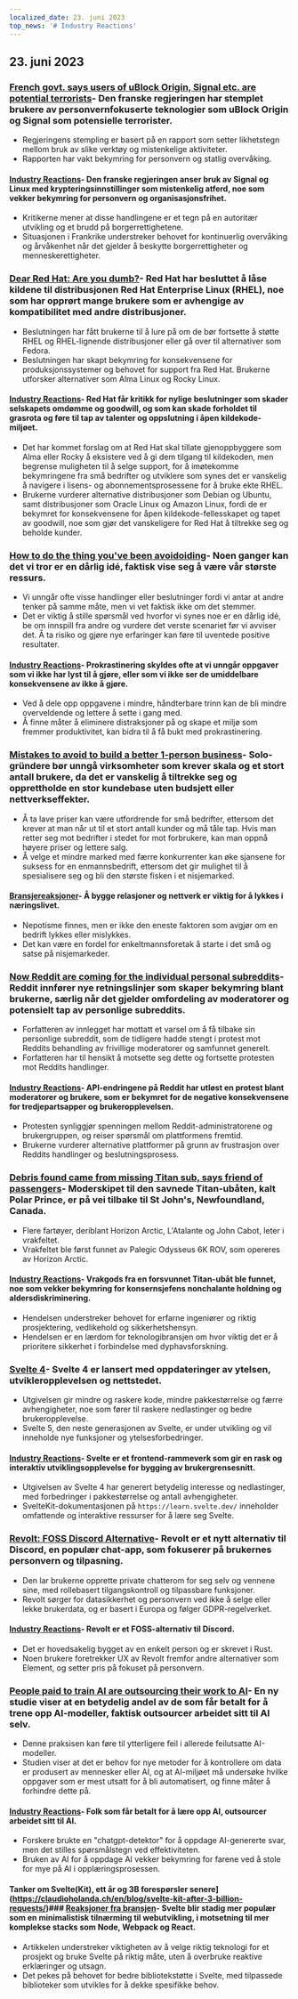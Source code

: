 ```yaml
---
localized_date: 23. juni 2023
top_news: '# Industry Reactions'
---
```




<CallToAction />

<Steps>

## 23. juni 2023

### [French govt. says users of uBlock Origin, Signal etc. are potential terrorists](https://www.laquadrature.net/en/2023/06/05/criminalization-of-encryption-the-8-december-case/)- Den franske regjeringen har stemplet brukere av personvernfokuserte teknologier som uBlock Origin og Signal som potensielle terrorister.

- Regjeringens stempling er basert på en rapport som setter likhetstegn mellom bruk av slike verktøy og mistenkelige aktiviteter.
- Rapporten har vakt bekymring for personvern og statlig overvåking.

#### [Industry Reactions](http://news.ycombinator.com/item?id=36428046)- Den franske regjeringen anser bruk av Signal og Linux med krypteringsinnstillinger som mistenkelig atferd, noe som vekker bekymring for personvern og organisasjonsfrihet.

- Kritikerne mener at disse handlingene er et tegn på en autoritær utvikling og et brudd på borgerrettighetene.
- Situasjonen i Frankrike understreker behovet for kontinuerlig overvåking og årvåkenhet når det gjelder å beskytte borgerrettigheter og menneskerettigheter.

### [Dear Red Hat: Are you dumb?](https://www.jeffgeerling.com/blog/2023/dear-red-hat-are-you-dumb)- Red Hat har besluttet å låse kildene til distribusjonen Red Hat Enterprise Linux (RHEL), noe som har opprørt mange brukere som er avhengige av kompatibilitet med andre distribusjoner.

- Beslutningen har fått brukerne til å lure på om de bør fortsette å støtte RHEL og RHEL-lignende distribusjoner eller gå over til alternativer som Fedora.
- Beslutningen har skapt bekymring for konsekvensene for produksjonssystemer og behovet for support fra Red Hat. Brukerne utforsker alternativer som Alma Linux og Rocky Linux.

#### [Industry Reactions](http://news.ycombinator.com/item?id=36436786)- Red Hat får kritikk for nylige beslutninger som skader selskapets omdømme og goodwill, og som kan skade forholdet til grasrota og føre til tap av talenter og oppslutning i åpen kildekode-miljøet.

- Det har kommet forslag om at Red Hat skal tillate gjenoppbyggere som Alma eller Rocky å eksistere ved å gi dem tilgang til kildekoden, men begrense muligheten til å selge support, for å imøtekomme bekymringene fra små bedrifter og utviklere som synes det er vanskelig å navigere i lisens- og abonnementsprosessene for å bruke ekte RHEL.
- Brukerne vurderer alternative distribusjoner som Debian og Ubuntu, samt distribusjoner som Oracle Linux og Amazon Linux, fordi de er bekymret for konsekvensene for åpen kildekode-fellesskapet og tapet av goodwill, noe som gjør det vanskeligere for Red Hat å tiltrekke seg og beholde kunder.

### [How to do the thing you've been avoidoiding](https://jasonfeifer.beehiiv.com/p/the-thing-that-seems-like-a-bad-idea-maybe-try-it)- Noen ganger kan det vi tror er en dårlig idé, faktisk vise seg å være vår største ressurs.

- Vi unngår ofte visse handlinger eller beslutninger fordi vi antar at andre tenker på samme måte, men vi vet faktisk ikke om det stemmer.
- Det er viktig å stille spørsmål ved hvorfor vi synes noe er en dårlig idé, be om innspill fra andre og vurdere det verste scenariet før vi avviser det. Å ta risiko og gjøre nye erfaringer kan føre til uventede positive resultater.

#### [Industry Reactions](http://news.ycombinator.com/item?id=36427849)- Prokrastinering skyldes ofte at vi unngår oppgaver som vi ikke har lyst til å gjøre, eller som vi ikke ser de umiddelbare konsekvensene av ikke å gjøre.

- Ved å dele opp oppgavene i mindre, håndterbare trinn kan de bli mindre overveldende og lettere å sette i gang med.
- Å finne måter å eliminere distraksjoner på og skape et miljø som fremmer produktivitet, kan bidra til å få bukt med prokrastinering.

### [Mistakes to avoid to build a better 1-person business](https://tinyempires.substack.com/p/4-mistakes-to-avoid-to-build-a-better)- Solo-gründere bør unngå virksomheter som krever skala og et stort antall brukere, da det er vanskelig å tiltrekke seg og opprettholde en stor kundebase uten budsjett eller nettverkseffekter.

- Å ta lave priser kan være utfordrende for små bedrifter, ettersom det krever at man når ut til et stort antall kunder og må tåle tap. Hvis man retter seg mot bedrifter i stedet for mot forbrukere, kan man oppnå høyere priser og lettere salg.
- Å velge et mindre marked med færre konkurrenter kan øke sjansene for suksess for en enmannsbedrift, ettersom det gir mulighet til å spesialisere seg og bli den største fisken i et nisjemarked.

#### [Bransjereaksjoner](http://news.ycombinator.com/item?id=36431268)- Å bygge relasjoner og nettverk er viktig for å lykkes i næringslivet.

- Nepotisme finnes, men er ikke den eneste faktoren som avgjør om en bedrift lykkes eller mislykkes.
- Det kan være en fordel for enkeltmannsforetak å starte i det små og satse på nisjemarkeder.

### [Now Reddit are coming for the individual personal subreddits](https://toot.cat/@dredmorbius/110588848407336816)- Reddit innfører nye retningslinjer som skaper bekymring blant brukerne, særlig når det gjelder omfordeling av moderatorer og potensielt tap av personlige subreddits.

- Forfatteren av innlegget har mottatt et varsel om å få tilbake sin personlige subreddit, som de tidligere hadde stengt i protest mot Reddits behandling av frivillige moderatorer og samfunnet generelt.
- Forfatteren har til hensikt å motsette seg dette og fortsette protesten mot Reddits handlinger.

#### [Industry Reactions](http://news.ycombinator.com/item?id=36434885)- API-endringene på Reddit har utløst en protest blant moderatorer og brukere, som er bekymret for de negative konsekvensene for tredjepartsapper og brukeropplevelsen.

- Protesten synliggjør spenningen mellom Reddit-administratorene og brukergruppen, og reiser spørsmål om plattformens fremtid.
- Brukerne vurderer alternative plattformer på grunn av frustrasjon over Reddits handlinger og beslutningsprosess.

### [Debris found came from missing Titan sub, says friend of passengers](https://www.bbc.com/news/live/world-us-canada-65967464)- Moderskipet til den savnede Titan-ubåten, kalt Polar Prince, er på vei tilbake til St John's, Newfoundland, Canada.

- Flere fartøyer, deriblant Horizon Arctic, L'Atalante og John Cabot, leter i vrakfeltet.
- Vrakfeltet ble først funnet av Palegic Odysseus 6K ROV, som opereres av Horizon Arctic.

#### [Industry Reactions](http://news.ycombinator.com/item?id=36434173)- Vrakgods fra en forsvunnet Titan-ubåt ble funnet, noe som vekker bekymring for konsernsjefens nonchalante holdning og aldersdiskriminering.

- Hendelsen understreker behovet for erfarne ingeniører og riktig prosjektering, vedlikehold og sikkerhetshensyn.
- Hendelsen er en lærdom for teknologibransjen om hvor viktig det er å prioritere sikkerhet i forbindelse med dyphavsforskning.

### [Svelte 4](https://svelte.dev/blog/svelte-4)- Svelte 4 er lansert med oppdateringer av ytelsen, utvikleropplevelsen og nettstedet.

- Utgivelsen gir mindre og raskere kode, mindre pakkestørrelse og færre avhengigheter, noe som fører til raskere nedlastinger og bedre brukeropplevelse.
- Svelte 5, den neste generasjonen av Svelte, er under utvikling og vil inneholde nye funksjoner og ytelsesforbedringer.

#### [Industry Reactions](http://news.ycombinator.com/item?id=36432272)- Svelte er et frontend-rammeverk som gir en rask og interaktiv utviklingsopplevelse for bygging av brukergrensesnitt.

- Utgivelsen av Svelte 4 har generert betydelig interesse og nedlastinger, med forbedringer i pakkestørrelse og antall avhengigheter.
- SvelteKit-dokumentasjonen på `https://learn.svelte.dev/` inneholder omfattende og interaktive ressurser for å lære seg Svelte.

### [Revolt: FOSS Discord Alternative](https://revolt.chat/)- Revolt er et nytt alternativ til Discord, en populær chat-app, som fokuserer på brukernes personvern og tilpasning.

- Den lar brukerne opprette private chatterom for seg selv og vennene sine, med rollebasert tilgangskontroll og tilpassbare funksjoner.
- Revolt sørger for datasikkerhet og personvern ved ikke å selge eller lekke brukerdata, og er basert i Europa og følger GDPR-regelverket.

#### [Industry Reactions](http://news.ycombinator.com/item?id=36433842)- Revolt er et FOSS-alternativ til Discord.

- Det er hovedsakelig bygget av en enkelt person og er skrevet i Rust.
- Noen brukere foretrekker UX av Revolt fremfor andre alternativer som Element, og setter pris på fokuset på personvern.

### [People paid to train AI are outsourcing their work to AI](https://www.technologyreview.com/2023/06/22/1075405/the-people-paid-to-train-ai-are-outsourcing-their-work-to-ai/)- En ny studie viser at en betydelig andel av de som får betalt for å trene opp AI-modeller, faktisk outsourcer arbeidet sitt til AI selv.

- Denne praksisen kan føre til ytterligere feil i allerede feilutsatte AI-modeller.
- Studien viser at det er behov for nye metoder for å kontrollere om data er produsert av mennesker eller AI, og at AI-miljøet må undersøke hvilke oppgaver som er mest utsatt for å bli automatisert, og finne måter å forhindre dette på.

#### [Industry Reactions](http://news.ycombinator.com/item?id=36432279)- Folk som får betalt for å lære opp AI, outsourcer arbeidet sitt til AI.

- Forskere brukte en "chatgpt-detektor" for å oppdage AI-genererte svar, men det stilles spørsmålstegn ved effektiviteten.
- Bruken av AI for å oppdage AI vekker bekymring for farene ved å stole for mye på AI i opplæringsprosessen.

#### Tanker om Svelte(Kit), ett år og 3B forespørsler senere](https://claudioholanda.ch/en/blog/svelte-kit-after-3-billion-requests/)### [Reaksjoner fra bransjen](http://news.ycombinator.com/item?id=36427583)- Svelte blir stadig mer populær som en minimalistisk tilnærming til webutvikling, i motsetning til mer komplekse stacks som Node, Webpack og React.

- Artikkelen understreker viktigheten av å velge riktig teknologi for et prosjekt og bruke Svelte på riktig måte, uten å overbruke reaktive erklæringer og utsagn.
- Det pekes på behovet for bedre bibliotekstøtte i Svelte, med tilpassede biblioteker som utvikles for å dekke spesifikke behov.

</Steps>
